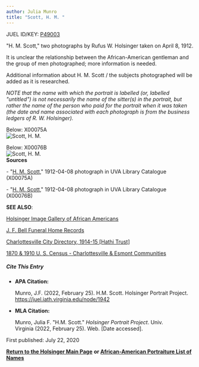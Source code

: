 ```yaml
---
author: Julia Munro
title: "Scott, H. M. "
---
```

JUEL ID/KEY: [P49003](http://juel.iath.virginia.edu/public_person?person=49003 "P49003")

"H. M. Scott," two photographs by Rufus W. Holsinger taken on April 8, 1912.

It is unclear the relationship between the African-American gentleman and the group of men photographed; more information is needed.  

Additional information about H. M. Scott / the subjects photographed will be added as it is researched.

_NOTE that the name with which the portrait is labelled (or, labelled "untitled") is not necessarily the name of the sitter(s) in the portrait, but rather the name of the person who paid for the portrait when it was taken (the date and name associated with each photograph is from the business ledgers of R. W. Holsinger)._

Below: X00075A  
![Scott, H. M.](https://iiif.lib.virginia.edu/iiif/uva-lib:1039873/full/1000,1337/0/default.jpg "Scott, H. M. ")  
  
Below: X00076B  
![Scott, H. M.](https://iiif.lib.virginia.edu/iiif/uva-lib:1039874/full/1000,1337/0/default.jpg "Scott, H. M. ")  
**Sources**

\- "[H. M. Scott](https://search.lib.virginia.edu/catalog/uva-lib:1039873#?c=0&m=0&s=0&cv=0 "Scott, H. M. ")," 1912-04-08 photograph in UVA Library Catalogue (X00075A) 

\- "[H. M. Scott](https://search.lib.virginia.edu/catalog/uva-lib:1039874#?c=0&m=0&s=0&cv=0 "Scott, H. M. ")," 1912-04-08 photograph in UVA Library Catalogue (X00076B)

**SEE ALSO**:

[Holsinger Image Gallery of African Americans](http://rwholsingerphotos.org/images.php "Holsinger Image Gallery of African Americans")

[J. F. Bell Funeral Home Records](http://www2.vcdh.virginia.edu/afam/raceandplace/perl_scripts/funeral_search.html "J. F. Bell Funeral Home Database")

[Charlottesville City Directory, 1914-15 \[Hathi Trust\]](https://catalog.hathitrust.org/Record/101954103 "Charlottesville City Directory, 1914-15") 

[1870 & 1910 U. S. Census - Charlottesville & Esmont Communities](http://www2.vcdh.virginia.edu/afam/raceandplace/census/search_both.html "1870 & 1910 U. S. Census: Charlottesville and Esmont Communities")

##### **Cite This Entry**

*   **APA Citation:**
    
    Munro, J.F. (2022, February 25). H.M. Scott. Holsinger Portrait Project. https://juel.iath.virginia.edu/node/1942
    
*   **MLA Citation:**
    
    Munro, Julia F. "H.M. Scott." _Holsinger Portrait Project_. Univ. Virginia (2022, February 25). Web. \[Date accessed\].
    

First published: July 22, 2020

[**Return to the Holsinger Main Page**](http://juel.iath.virginia.edu/node/980) **or [African-American Portraiture List of Names](http://juel.iath.virginia.edu/node/996)**
